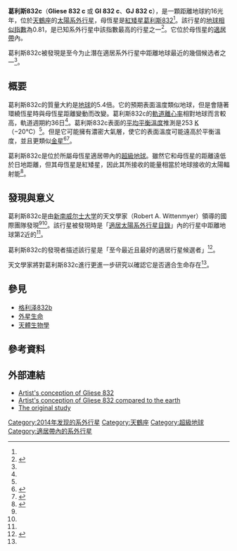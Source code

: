 {{noteTA
|1=zh-cn:格利泽; zh-tw:葛利斯; zh-hk:格利澤;
|G1=天文学
}}
{{Planetbox begin 
| name = Gliese 832 c
}} 
{{Planetbox star
| star = [[葛利斯832|葛利斯832]]
| constell = [[天鶴座|天鶴座]]
| RA = {{RA|21|33|33.9752}}  
| DEC = {{DEC|–49|00|32.422}}
| dist_ly = 16.10
| dist_pc = 4.938
| class = M1.5V
}}
{{Planetbox reference
| star = Gliese+832
| planet = c
}}
{{Planetbox end}}

'''葛利斯832c'''（'''Gliese 832 c''' 或 '''Gl 832 c'''、'''GJ 832 c'''），是一顆距離地球約16光年，位於[[天鶴座|天鶴座]]的[[太陽系外行星|太陽系外行星]]，母恆星是[[紅矮星|紅矮星]][[葛利斯832|葛利斯832]]<ref name = "space.com"/>。該行星的[[地球相似指數|地球相似指數]]為0.81，是已知系外行星中該指數最高的行星之一<ref name = "phl">{{Citation|author = Abel Mendez Torres|url = http://phl.upr.edu/press-releases/gliese832|title = A Nearby Super-Earth with the Right Temperature but Extreme Seasons|date = June 25, 2014|accessdate = 2014-07-01|archive-date = 2019-05-13|archive-url = https://web.archive.org/web/20190513221647/http://phl.upr.edu/press-releases/gliese832|dead-url = no}}</ref>。它位於母恆星的[[適居帶|適居帶]]內。

葛利斯832c被發現是至今为止潛在適居系外行星中距離地球最近的幾個候选者之一<ref name = "space.com"/>。

==概要==
葛利斯832c的質量大約是[[地球|地球]]的5.4倍。它的預期表面溫度類似地球，但是會隨著環繞恆星時與母恆星距離變動而改變。葛利斯832c的[[軌道離心率|軌道離心率]]相對地球而言較高，軌道週期約36日<ref name = "phl"/>。葛利斯832c表面的[[行星平衡溫度|平均平衡溫度]]推測是253 [[熱力學溫標|K]]（−20℃）<ref name = "phl"/>。但是它可能擁有濃密大氣層，使它的表面溫度可能遠高於平衡溫度，並且更類似[[金星|金星]]<ref>{{Citation|author = Nancy Atkinson|url = http://www.universetoday.com/112806/nearby-super-earth-is-best-habitable-candidate-so-far-astronomers-say/|title = Nearby Super-Earth is Best Habitable Candidate So Far, Astronomers Say|date = June 25, 2014|accessdate = June 26, 2014|archive-date = 2019-06-08|archive-url = https://web.archive.org/web/20190608115134/https://www.universetoday.com/112806/nearby-super-earth-is-best-habitable-candidate-so-far-astronomers-say/|dead-url = no}}</ref><ref name = "dailystar">{{Citation|author = David Snelling|url = http://www.dailystar.co.uk/tech/385831/Gliese-832c-alien-planet-is-discovered-by-astronomers|title = Alien planet discovered! And it's not that far away|date = June 26, 2014|accessdate = 2014-07-01|archive-date = 2014-11-01|archive-url = https://web.archive.org/web/20141101082700/http://www.dailystar.co.uk/tech/385831/Gliese-832c-alien-planet-is-discovered-by-astronomers|dead-url = no}}</ref>。

葛利斯832c是位於所屬母恆星適居帶內的[[超級地球|超級地球]]。雖然它和母恆星的距離遠低於日地距離，但其母恆星是紅矮星，因此其所接收的能量相當於地球接收的太陽輻射能<ref name = "space.com">{{Citation|author = Mike Wall|publisher = [[space.com|space.com]]|url = http://www.space.com/26357-exoplanet-habitable-zone-gliese-832c.html|title = Nearby Alien Planet May Be Capable of Supporting Life|date = June 25, 2014|accessdate = June 26, 2014|archive-date = 2018-07-12|archive-url = https://web.archive.org/web/20180712234753/https://www.space.com/26357-exoplanet-habitable-zone-gliese-832c.html|dead-url = yes}}</ref>。

==發現與意义==
葛利斯832c是由[[新南威尔士大学|新南威尔士大学]]的天文學家{{link-en|羅伯特·威滕邁耶|Robert A. Wittenmyer}}（Robert A. Wittenmyer）領導的國際團隊發現<ref name = "phl"/><ref name = "space.com"/>。該行星被發現時是「[[潛在適居太陽系外行星列表|適居太陽系外行星目錄]]」內的行星中距離地球第2近的<ref name = "phl"/>。

葛利斯832c的發現者描述該行星是「至今最近且最好的適居行星候選者」<ref>{{Citation|author = Hannah Osborne|publisher = ''[[国际财经时报|International Business Times]]''|url = http://www.ibtimes.co.uk/gliese-832c-alien-most-earth-like-planet-found-16-light-years-away-1454270|title = Gliese 832 c: 'Best Habitable World Candidate' Discovered 16 Light Years Away|date = June 25, 2014|accessdate = June 16, 2014|archive-date = 2019-07-13|archive-url = https://web.archive.org/web/20190713131252/https://www.ibtimes.co.uk/gliese-832c-alien-most-earth-like-planet-found-16-light-years-away-1454270|dead-url = no}}</ref>。

天文學家將對葛利斯832c進行更進一步研究以確認它是否適合生命存在<ref name = "dailystar"/>。

==參見==
*[[格利泽832b|格利泽832b]]
*[[外星生命|外星生命]]
*[[天體生物學|天體生物學]]

==參考資料==
{{Reflist}}

==外部連結==
*[http://www.hpcf.upr.edu/~abel/phl/gj832/Gliese832c_with_star.jpg Artist's conception of Gliese 832] {{Wayback|url=http://www.hpcf.upr.edu/~abel/phl/gj832/Gliese832c_with_star.jpg |date=20210213062225 }}
*[http://www.hpcf.upr.edu/~abel/phl/gj832/Gliese832c.jpg Artist's conception of Gliese 832 compared to the earth] {{Wayback|url=http://www.hpcf.upr.edu/~abel/phl/gj832/Gliese832c.jpg |date=20210213062226 }}
*[http://arxiv.org/abs/1406.5587 The original study] {{Wayback|url=http://arxiv.org/abs/1406.5587 |date=20210125044405 }}

[[Category:2014年发现的系外行星|Category:2014年发现的系外行星]]
[[Category:天鶴座|Category:天鶴座]]
[[Category:超級地球|Category:超級地球]]
[[Category:適居帶內的系外行星|Category:適居帶內的系外行星]]